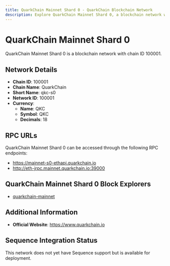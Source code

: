 ```yaml
--- 
title: QuarkChain Mainnet Shard 0 - QuarkChain Blockchain Network
description: Explore QuarkChain Mainnet Shard 0, a blockchain network with chain ID 100001. Learn about its native currency, QKC, and how to interact with the network.
---
```


# QuarkChain Mainnet Shard 0

QuarkChain Mainnet Shard 0 is a blockchain network with chain ID 100001.

## Network Details

- **Chain ID**: 100001
- **Chain Name**: QuarkChain
- **Short Name**: qkc-s0
- **Network ID**: 100001
- **Currency**: 
  - **Name**: QKC
  - **Symbol**: QKC
  - **Decimals**: 18

## RPC URLs

QuarkChain Mainnet Shard 0 can be accessed through the following RPC endpoints:

- https://mainnet-s0-ethapi.quarkchain.io
- http://eth-jrpc.mainnet.quarkchain.io:39000

## QuarkChain Mainnet Shard 0 Block Explorers

- [quarkchain-mainnet](https://mainnet.quarkchain.io/0)

## Additional Information

- **Official Website**: https://www.quarkchain.io

## Sequence Integration Status

This network does not yet have Sequence support but is available for deployment.
